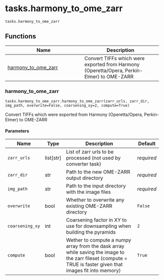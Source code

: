 # tasks.harmony_to_ome_zarr { #operetta_compose.tasks.harmony_to_ome_zarr }

`tasks.harmony_to_ome_zarr`



## Functions

| Name | Description |
| --- | --- |
| [harmony_to_ome_zarr](#operetta_compose.tasks.harmony_to_ome_zarr.harmony_to_ome_zarr) | Convert TIFFs which were exported from Harmony (Operetta/Opera, Perkin-Elmer) to OME-ZARR |

### harmony_to_ome_zarr { #operetta_compose.tasks.harmony_to_ome_zarr.harmony_to_ome_zarr }

`tasks.harmony_to_ome_zarr.harmony_to_ome_zarr(zarr_urls, zarr_dir, img_path, overwrite=False, coarsening_xy=2, compute=True)`

Convert TIFFs which were exported from Harmony (Operetta/Opera, Perkin-Elmer) to OME-ZARR

#### Parameters

| Name            | Type        | Description                                                                                                                                                      | Default    |
|-----------------|-------------|------------------------------------------------------------------------------------------------------------------------------------------------------------------|------------|
| `zarr_urls`     | list\[str\] | List of zarr urls to be processed (not used by converter task)                                                                                                   | _required_ |
| `zarr_dir`      | str         | Path to the new OME-ZARR output directory                                                                                                                        | _required_ |
| `img_path`      | str         | Path to the input directory with the image files                                                                                                                 | _required_ |
| `overwrite`     | bool        | Whether to overwrite any existing OME-ZARR directory                                                                                                             | `False`    |
| `coarsening_xy` | int         | Coarsening factor in XY to use for downsampling when building the pyramids                                                                                       | `2`        |
| `compute`       | bool        | Wether to compute a numpy array from the dask array while saving the image to the zarr fileset      (compute = TRUE is faster given that images fit into memory) | `True`     |
